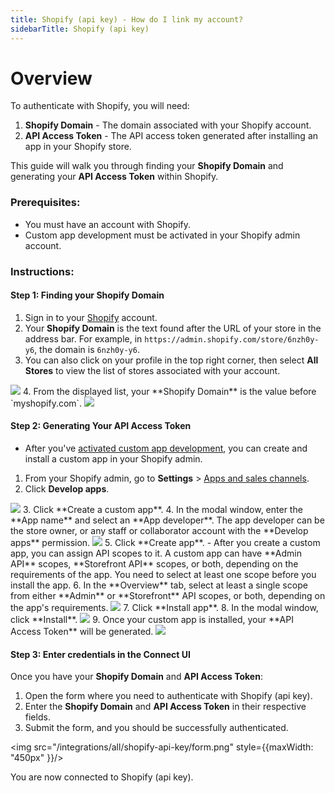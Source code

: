 ```yaml
---
title: Shopify (api key) - How do I link my account?
sidebarTitle: Shopify (api key)
---
```



# Overview

To authenticate with Shopify, you will need:
1. **Shopify Domain** - The domain associated with your Shopify account.
2. **API Access Token** - The API access token generated after installing an app in your Shopify store.

This guide will walk you through finding your **Shopify Domain** and generating your **API Access Token** within Shopify.

### Prerequisites:

- You must have an account with Shopify.
- Custom app development must be activated in your Shopify admin account.

### Instructions:

#### Step 1: Finding your Shopify Domain
1. Sign in to your [Shopify](https://www.shopify.com/) account.
2. Your **Shopify Domain** is the text found after the URL of your store in the address bar. For example, in `https://admin.shopify.com/store/6nzh0y-y6`, the domain is `6nzh0y-y6`.
3. You can also click on your profile in the top right corner, then select **All Stores** to view the list of stores associated with your account.
<img src="/integrations/all/shopify-api-key/profile.png" />
4. From the displayed list, your **Shopify Domain** is the value before `myshopify.com`.

<img src="/integrations/all/shopify-api-key/stores.png" />



#### Step 2: Generating Your API Access Token
- After you've [activated custom app development](https://help.shopify.com/en/manual/apps/app-types/custom-apps#enable-custom-app-development), you can create and install a custom app in your Shopify admin.

1. From your Shopify admin, go to **Settings** > [Apps and sales channels](https://admin.shopify.com/settings/apps).
2. Click **Develop apps**.
<img src="/integrations/all/shopify-api-key/develop_apps.png" />
3. Click **Create a custom app**.
4. In the modal window, enter the **App name** and select an **App developer**. The app developer can be the store owner, or any staff or collaborator account with the **Develop apps** permission.
<img src="/integrations/all/shopify-api-key/create_app_modal.png" />
5. Click **Create app**.
- After you create a custom app, you can assign API scopes to it. A custom app can have **Admin API** scopes, **Storefront API** scopes, or both, depending on the requirements of the app. You need to select at least one scope before you install the app.
6. In the **Overview** tab, select at least a single scope from either **Admin** or **Storefront** API scopes, or both, depending on the app's requirements.
<img src="/integrations/all/shopify-api-key/scopes.png" />
7. Click **Install app**.
8. In the modal window, click **Install**.
<img src="/integrations/all/shopify-api-key/install_app.png" />
9. Once your custom app is installed, your **API Access Token** will be generated.
<img src="/integrations/all/shopify-api-key/admin_api_access_token.png" />


#### Step 3: Enter credentials in the Connect UI

Once you have your **Shopify Domain** and **API Access Token**:
1. Open the form where you need to authenticate with Shopify (api key).
2. Enter the **Shopify Domain** and **API Access Token** in their respective fields.
3. Submit the form, and you should be successfully authenticated.


<img src="/integrations/all/shopify-api-key/form.png" style={{maxWidth: "450px" }}/>

You are now connected to Shopify (api key).
